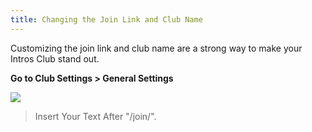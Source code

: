 ```yaml
---
title: Changing the Join Link and Club Name
---
```


Customizing the join link and club name are a strong way to make your Intros Club stand out.

**Go to Club Settings > General Settings**

![](/images/customizing-intros-club-1.png)

 > Insert Your Text After "/join/".
 >
